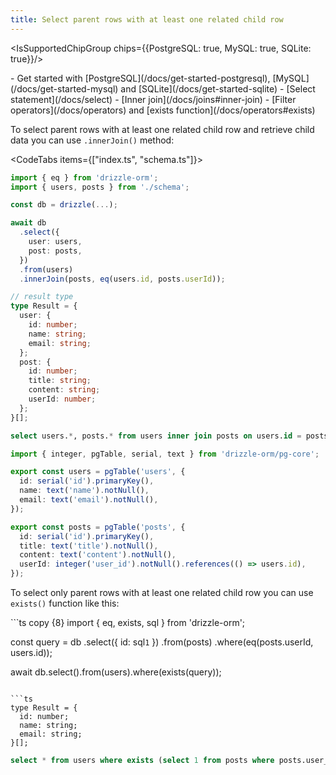 ```yaml
---
title: Select parent rows with at least one related child row
---
```



<IsSupportedChipGroup chips={{PostgreSQL: true, MySQL: true, SQLite: true}}/>

<Prerequisites>
- Get started with [PostgreSQL](/docs/get-started-postgresql), [MySQL](/docs/get-started-mysql) and [SQLite](/docs/get-started-sqlite)
- [Select statement](/docs/select)
- [Inner join](/docs/joins#inner-join)
- [Filter operators](/docs/operators) and [exists function](/docs/operators#exists)
</Prerequisites>

To select parent rows with at least one related child row and retrieve child data you can use `.innerJoin()` method:

<CodeTabs items={["index.ts", "schema.ts"]}>
  <CodeTab>
  ```ts copy {12}
  import { eq } from 'drizzle-orm';
  import { users, posts } from './schema';

  const db = drizzle(...);

  await db
    .select({
      user: users,
      post: posts,
    })
    .from(users)
    .innerJoin(posts, eq(users.id, posts.userId));
  ```

  ```ts
  // result type
  type Result = {
    user: {
      id: number;
      name: string;
      email: string;
    };
    post: {
      id: number;
      title: string;
      content: string;
      userId: number;
    };
  }[];
  ```

  ```sql
  select users.*, posts.* from users inner join posts on users.id = posts.user_id;
  ```
  </CodeTab>

  ```ts copy
  import { integer, pgTable, serial, text } from 'drizzle-orm/pg-core';

  export const users = pgTable('users', {
    id: serial('id').primaryKey(),
    name: text('name').notNull(),
    email: text('email').notNull(),
  });

  export const posts = pgTable('posts', {
    id: serial('id').primaryKey(),
    title: text('title').notNull(),
    content: text('content').notNull(),
    userId: integer('user_id').notNull().references(() => users.id),
  });
  ```
</CodeTabs>

To select only parent rows with at least one related child row you can use `exists()` function like this:

<Section>
```ts copy {8}
import { eq, exists, sql } from 'drizzle-orm';

const query = db
  .select({ id: sql`1` })
  .from(posts)
  .where(eq(posts.userId, users.id));

await db.select().from(users).where(exists(query));
```

```ts
type Result = {
  id: number;
  name: string;
  email: string;
}[];
```

```sql
select * from users where exists (select 1 from posts where posts.user_id = users.id);
```
</Section>
